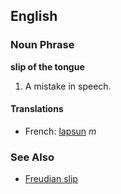 ==English==
===Noun Phrase===
'''slip of the tongue'''
#A mistake in speech.
====Translations====
*French: [[lapsun]] ''m''
===See Also===
*[[Freudian slip]]